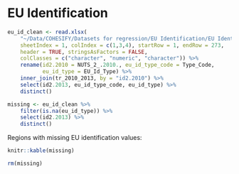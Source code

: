 # EU Identification

```r
eu_id_clean <- read.xlsx(
    "~/Data/COHESIFY/Datasets for regression/EU Identification/EU Identification typology (COHESIFY Output 2.4a).xlsx",
    sheetIndex = 1, colIndex = c(1,3,4), startRow = 1, endRow = 273, 
    header = TRUE, stringsAsFactors = FALSE,
    colClasses = c("character", "numeric", "character")) %>% 
    rename(id2.2010 = NUTS_2_.2010., eu_id_type_code = Type_Code,
           eu_id_type = EU_Id_Type) %>% 
    inner_join(tr_2010_2013, by = "id2.2010") %>% 
    select(id2.2013, eu_id_type_code, eu_id_type) %>% 
    distinct()

missing <- eu_id_clean %>% 
    filter(is.na(eu_id_type)) %>% 
    select(id2.2013) %>% 
    distinct()
```

Regions with missing EU identification values:

```r
knitr::kable(missing)
```

```r
rm(missing)
```

